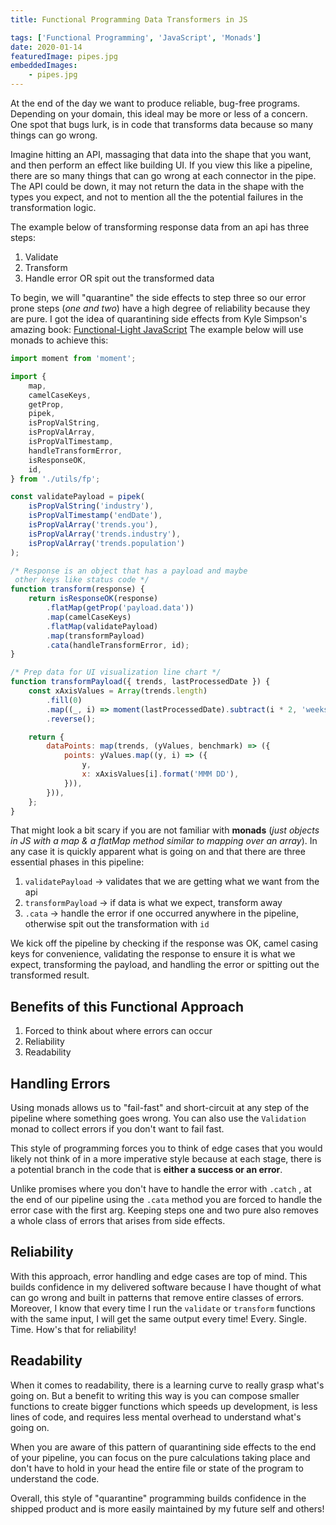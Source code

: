 ```yaml
---
title: Functional Programming Data Transformers in JS

tags: ['Functional Programming', 'JavaScript', 'Monads']
date: 2020-01-14
featuredImage: pipes.jpg
embeddedImages:
    - pipes.jpg
---
```


At the end of the day we want to produce reliable, bug-free programs. Depending on your domain, this ideal may be more or less of a concern. One spot that bugs lurk, is in code that transforms data because so many things can go wrong.

Imagine hitting an API, massaging that data into the shape that you want, and then perform an effect like building UI. If you view this like a pipeline, there are so many things that can go wrong at each connector in the pipe. The API could be down, it may not return the data in the shape with the types you expect, and not to mention all the the potential failures in the transformation logic.

The example below of transforming response data from an api has three steps:

1. Validate
2. Transform
3. Handle error OR spit out the transformed data

To begin, we will "quarantine" the side effects to step three so our error prone steps (_one and two_) have a high degree of reliability because they are pure. I got the idea of quarantining side effects from Kyle Simpson's amazing book: [Functional-Light JavaScript](https://github.com/getify/Functional-Light-JS/blob/13a3bdafb4edb83207db76212312472aab20d06a/manuscript/ch5.md) The example below will use monads to achieve this:

```javascript
import moment from 'moment';

import {
    map,
    camelCaseKeys,
    getProp,
    pipek,
    isPropValString,
    isPropValArray,
    isPropValTimestamp,
    handleTransformError,
    isResponseOK,
    id,
} from './utils/fp';

const validatePayload = pipek(
    isPropValString('industry'),
    isPropValTimestamp('endDate'),
    isPropValArray('trends.you'),
    isPropValArray('trends.industry'),
    isPropValArray('trends.population')
);

/* Response is an object that has a payload and maybe
 other keys like status code */
function transform(response) {
    return isResponseOK(response)
        .flatMap(getProp('payload.data'))
        .map(camelCaseKeys)
        .flatMap(validatePayload)
        .map(transformPayload)
        .cata(handleTransformError, id);
}

/* Prep data for UI visualization line chart */
function transformPayload({ trends, lastProcessedDate }) {
    const xAxisValues = Array(trends.length)
        .fill(0)
        .map((_, i) => moment(lastProcessedDate).subtract(i * 2, 'weeks'))
        .reverse();

    return {
        dataPoints: map(trends, (yValues, benchmark) => ({
            points: yValues.map((y, i) => ({
                y,
                x: xAxisValues[i].format('MMM DD'),
            })),
        })),
    };
}
```

That might look a bit scary if you are not familiar with **monads** (_just objects in JS with a map & a flatMap method similar to mapping over an array_). In any case it is quickly apparent what is going on and that there are three essential phases in this pipeline:

1. `validatePayload` → validates that we are getting what we want from the api
2. `transformPayload` → if data is what we expect, transform away
3. `.cata` → handle the error if one occurred anywhere in the pipeline, otherwise spit out the transformation with `id`

We kick off the pipeline by checking if the response was OK, camel casing keys for convenience, validating the response to ensure it is what we expect, transforming the payload, and handling the error or spitting out the transformed result.

## Benefits of this Functional Approach

1. Forced to think about where errors can occur
2. Reliability
3. Readability

## Handling Errors

Using monads allows us to "fail-fast" and short-circuit at any step of the pipeline where something goes wrong. You can also use the `Validation` monad to collect errors if you don't want to fail fast.

This style of programming forces you to think of edge cases that you would likely not think of in a more imperative style because at each stage, there is a potential branch in the code that is **either a success or an error**.

Unlike promises where you don't have to handle the error with `.catch` , at the end of our pipeline using the `.cata` method you are forced to handle the error case with the first arg. Keeping steps one and two pure also removes a whole class of errors that arises from side effects.

## Reliability

With this approach, error handling and edge cases are top of mind. This builds confidence in my delivered software because I have thought of what can go wrong and built in patterns that remove entire classes of errors. Moreover, I know that every time I run the `validate` or `transform` functions with the same input, I will get the same output every time! Every. Single. Time. How's that for reliability!

## Readability

When it comes to readability, there is a learning curve to really grasp what's going on. But a benefit to writing this way is you can compose smaller functions to create bigger functions which speeds up development, is less lines of code, and requires less mental overhead to understand what's going on.

When you are aware of this pattern of quarantining side effects to the end of your pipeline, you can focus on the pure calculations taking place and don't have to hold in your head the entire file or state of the program to understand the code.

Overall, this style of "quarantine" programming builds confidence in the shipped product and is more easily maintained by my future self and others!
